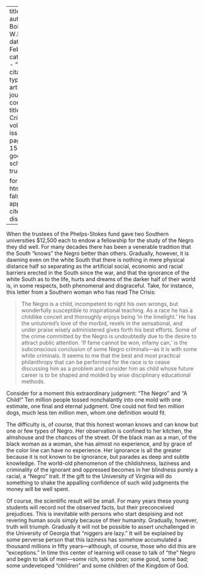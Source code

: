 
---
title: 'Light'
author: Du Bois, W.E.B.
date: Feb. 1912
categories: 
  - ""
citation: 
  type: article-journal
  container-title: The Crisis
  volume: 3
  issue: 4
  page: 152-153
google-scholar: true

format:
  html:
    toc: false
    appendix-cite-as: display
---


When the trustees of the Phelps-Stokes fund gave two Southern universities $12,500 each to endow a fellowship for the study of the Negro they did well. For many decades there has been a venerable tradition that the South "knows" the Negro better than others. Gradually, however, it is dawning even on the white South that	there	is nothing in mere physical distance half so separating as the artificial social, economic and racial barriers erected in the South since the war, and that the ignorance of the white South as to the life, hurts and dreams of the darker half of their world is, in some respects, both phenomenal and disgraceful. Take, for instance, this letter from a Southern woman who has read The Crisis:

> The Negro is a child, incompetent to right his own wrongs, but wonderfully susceptible to inspirational teaching. As a race he has a childlike conceit and thoroughly enjoys being 'in the limelight.' He has the untutored's love of the morbid, revels in the sensational, and under praise wisely ad­ministered gives forth his best efforts. Some of the crime committed by the Negro is undoubtedly due to the de­sire to attract public attention. 'If fame cannot be won, infamy can,' is the subconscious conclusion of some Negro criminals---as it is with some white criminals. It seems to me that the best and most practical philan­thropy that can be performed for the race is to cease discussing him as a problem and consider him as child whose future career is to be shaped and molded by wise disciplin­ary educational methods.

Consider for a moment this extraordinary judgment: "The Negro" and "A Child!" Ten million people tossed nonchalantly into one mold with one estimate, one final and eternal judg­ment. One could not find ten million dogs, much less ten million men, whom one definition would fit.

The difficulty is, of course, that this honest woman knows and can know but one or few types of Negro. Her observation is confined to her kitchen, the almshouse and the chances of the street. Of the black man as a man, of the black woman as a woman, she has almost no experience, and by grace of the color line can have no experience. Her ignorance is all the greater because it is not known to be ignorance, but parades as deep and subtle knowl­edge. The world-old phenomenon of the childishness, laziness and crimi­nality of the ignorant and oppressed becomes in her blindness purely a racial, a "Negro" trait. If the gift to the University of Virginia will do something to shake the appalling con­fidence of such wild judgments the money will be well spent.



Of course, the scientific result will be small. For many years these young students will record not the observed facts, but their preconceived prejudices. This is inevitable with persons who start despising and not revering human souls simply because of their humanity. Gradually, however, truth will triumph.	Gradually it will not be possible to assert unchallenged in the University of Geor­gia that "niggers are lazy." It will be explained by some perverse per­son that this laziness has somehow accumulated a thousand millions in fifty years---although, of course, those who did this are "exceptions." In time this center of learning will cease to talk of "the" Negro and begin to talk of men---some rich, some poor; some good, some bad; some undeveloped "children" and some children of the Kingdom of God.

